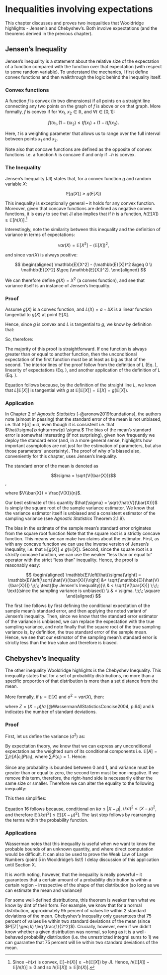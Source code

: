 # Inequalities involving expectations {#exp_ineq}

This chapter discusses and proves two inequalities that Wooldridge highlights - Jensen's and Chebyshev's. Both involve expectations (and the theorems derived in the previous chapter). 

## Jensen's Inequality

Jensen's Inequality is a statement about the relative size of the expectation of a function compared with the function over that expectation (with respect to some random variable). To understand the mechanics, I first define convex functions and then walkthrough the logic behind the inequality itself.

### Convex functions

A function $f$ is convex (in two dimensions) if all points on a straight line connecting any two points on the graph of $f$ is above or on that graph.  More formally, $f$ is convex if for $\forall x_1, x_2 \in \mathbb{R}$, and $\forall t \in [0,1]$:

$$
    f(tx_1, (1-t)x_2) \leq tf(x_1) + (1-t)f(x_2).
$$

Here, $t$ is a weighting parameter that allows us to range over the full interval between points $x_1$ and $x_2$.

Note also that concave functions are defined as the opposite of convex functions i.e. a function $h$ is concave if and only if $-h$ is convex.

### The Inequality

Jensen's Inequality (JI) states that, for a convex function $g$ and random variable $X$:

$$
    \mathbb{E}[g(X)] \geq g(E[X])
$$

This inequality is exceptionally general -- it holds for any convex function. Moreover, given that concave functions are defined as negative convex functions, it is easy to see that JI also implies that if $h$ is a \textit{concave} function, $h(\mathbb{E}[X]) \geq \mathbb{E}[h(X)]$.[^fn_conv_conc]

[^fn_conv_conc]:
    Since $-h(x)$ is convex, $\mathbb{E}[-h(X)] \geq -h(\mathbb{E}[X])$ by JI. Hence, $h(\mathbb{E}[X]) - \mathbb{E}[h(X)] \geq 0$ and so $h(\mathbb{E}[X]) \geq \mathbb{E}[h(X)]$.

Interestingly, note the similarity between this inequality and the definition of variance in terms of expectations:

$$
    var(X) = \mathbb{E}[X^2] - (\mathbb{E}[X])^2,
$$

and since $var(X)$ is always positive:

$$
\begin{aligned}
    \mathbb{E}[X^2] -  (\mathbb{E}[X])^2 &\geq 0 \\
    \mathbb{E}[X^2] &\geq (\mathbb{E}[X])^2).
\end{aligned}
$$

We can therefore define $g(X) = X^2$ (a convex function), and see that variance itself is an instance of Jensen's Inequality.

### Proof {#proof_ji}

Assume $g(X)$ is a convex function, and $L(X)= a + bX$ is a linear function tangential to $g(X)$ at point $\mathbb{E}[X]$. 

Hence, since $g$ is convex and $L$ is tangential to $g$, we know by definition that:

\begin{equation}
    g(x) \geq L(x), \forall x \in X.
\end{equation}

So, therefore:

\begin{align}
    \mathbb{E}[g(X)] &\geq \mathbb{E}[L(X)] \\
    &\geq \mathbb{E}[A + bX] \label{eq:def_of_L} \\
    &\geq a +b\mathbb{E}[X] \label{eq:loe}\\ 
    &\geq L(\mathbb{E}[X]) \label{eq:def_of_L2}\\
    &\geq g(\mathbb{E}[X]) \; \; \; \square \label{eq:tang}
\end{align}

The majority of this proof is straightforward. If one function is always greater than or equal to another function, then the unconditional expectation of the first function must be at least as big as that of the second. The interior lines of the proof follow from the definition of $L$ (Eq. \ref{eq:def_of_L}), linearity of expectations (Eq. \ref{eq:loe}), and another application of the definition of $L$ (Eq. \ref{eq:def_of_L2}).

Equation \ref{eq:tang} follows because, by the definition of the straight line $L$, we know that $L[\mathbb{E}[X]]$ is tangential with $g$ at $\mathbb{E}[\mathbb{E}[X]] = \mathbb{E}[X] = g(\mathbb{E}[X])$.\footnote{Based on \href{http://www.stat.cmu.edu/~larry/=stat705/Lecture2.pdf}{lecture notes} by Larry Wasserman.}

### Application

In Chapter 2 of *Agnostic Statistics* [-@aronow2019foundations], the authors note (almost in passing) that the standard error of the mean is not unbiased, i.e. that $\mathbb{E}[\hat{\sigma}] \neq \sigma$, even though it is consistent i.e. that $\hat{\sigma}\xrightarrow{p} \sigma.$ The bias of the mean's standard error is somewhat interesting (if not surprising), given how frequently we deploy the standard error (and, in a more general sense, highlights how important asymptotics are not just for the estimation of parameters, but also those parameters' uncertainty). The proof of why $\hat{\sigma}$ is biased also, conveniently for this chapter, uses Jensen's Inequality.

The standard error of the mean is denoted as

$$\sigma =  \sqrt{V(\bar{X})}$$,

where $V(\bar{X}) = \frac{V(X)}{n}$.

Our best estimate of this quantity $\hat{\sigma} = \sqrt{\hat{V}(\bar{X})}$ is simply the square root of the sample variance estimator. We know that the variance estimator itself is unbiased and a consistent estimator of the sampling variance (see *Agnostic Statistics* Theorem 2.1.9).

The bias in the estimate of the sample mean's standard error originates from the square root function Note that the square root is a strictly concave function. This means we can make two claims about the estimator. First, as with any concave function we can use the inverse version of Jensen's Inequality, i.e. that $\mathbb{E}[g(X)] \leq g(\mathbb{E}[X])$. Second, since the square root is a *strictly* concave function, we can use the weaker "less than or equal to" operator with the strict "less than" inequality. Hence, the proof is reasonably easy:

$$
\begin{aligned}
\mathbb{E}\left[\hat{\sigma}\right] = \mathbb{E}\left[\sqrt{\hat{V}(\bar{X})}\right] &< \sqrt{\mathbb{E}[\hat{V}(\bar{X})]} \;\;\; \text{(by Jensen's Inequality)}\\
& < \sqrt{V(\bar{X})} \;\;\; \text{(since the sampling variance is unbiased)} \\
& < \sigma. \;\;\; \square
\end{aligned}
$$

The first line follows by first defining the conditional expectation of the sample mean's standard error, and then  applying the noted variant of Jensen's inequality. Then, since we know that the standard error estimator of the variance is unbiased, we can replace the expectation with the true sampling variance, and note finally that the square root of the true sampling variance is, by definition, the true standard error of the sample mean. Hence, we see that our estimator of the sampling mean's standard error is strictly less than the true value and therefore is biased.

## Chebyshev's Inequality

The other inequality Wooldridge highlights is the Chebyshev Inequality. This inequality states that for a set of probability distributions, no more than a specific proportion of that distribution is more than a set distance from the mean.

More formally, if $\mu = \mathbb{E}[X]$ and $\sigma^2 = var(X)$, then:

\begin{equation}
    %P(|X-\mu|\geq t) \leq \frac{\sigma^2}{t^2} \text{ and }
    P(|Z| \geq k) \leq \frac{1}{k^2}, 
\end{equation}

where $Z = (X-\mu)/\sigma$ [@WassermanAllStatisticsConcise2004, p.64] and $k$ indicates the number of standard deviations.

### Proof

First, let us define the variance ($\sigma^2$) as:

\begin{equation}
    \sigma^2 = \mathbb{E}[(X-\mu)^2].
\end{equation}

By expectation theory, we know that we can express any unconditional expectation as the weighted sum of its conditional components i.e. $\mathbb{E}[A] = \sum_i\mathbb{E}[A|c_i]P(c_i),$ where $\sum_iP(c_i)=1$. Hence:

\begin{equation}
    ... = \mathbb{E}[(X-\mu)^2 | k\sigma \leq |X - \mu|]P(k\sigma \leq |X - \mu|) + \mathbb{E}[(X-\mu)^2 | k\sigma > |X - \mu|]P(k\sigma > |X - \mu|) 
\end{equation}

Since any probability is bounded between 0 and 1, and variance must be greater than or equal to zero, the second term must be non-negative. If we remove this term, therefore, the right-hand side is necessarily either the same size or smaller. Therefore we can alter the equality to the following inequality:

\begin{equation}
    \sigma^2 \geq \mathbb{E}[(X-\mu)^2 | k\sigma \leq X - \mu]P(k\sigma \leq |X - \mu|)
\end{equation}

This then simplifies:

\begin{align}
    \sigma^2 &\geq (k\sigma)^2P(k\sigma \leq |X - \mu|) \\
    &\geq k^2\sigma^2P(k\sigma \leq |X - \mu|) \\
    \frac{1}{k^2} &\geq P(|Z| \geq k) \; \; \; \square
\end{align}

Equation 16 follows because, conditional on $k\sigma \leq |X-\mu|$, $(k\sigma)^2 \leq (X-\mu)^2$, and therefore $\mathbb{E}[(k\sigma)^2] \leq \mathbb{E}[(X-\mu)^2]$. The last step follows by rearranging the terms within the probability function.\footnote{$k\sigma \leq |X-\mu| \equiv k \leq |X-\mu|/\sigma \equiv |Z| \geq k,$ since $\sigma$ is strictly non-negative.}

### Applications

Wasserman notes that this inequality is useful when we want to know the probable bounds of an unknown quantity, and where direct computation would be difficult. It can also be used to prove the Weak Law of Large Numbers (point 5 in Wooldridge's list!) I delay discussion of this application until Section X. 

It is worth noting, however, that the inequality is really powerful -- it guarantees that a certain amount of a probability distribution is within a certain region -- irrespective of the shape of that distribution (so long as we can estimate the mean and variance)! 

For some well-defined distributions, this theorem is weaker than what we know by dint of their form. For example, we know that for a normal distribution, approximately 95 percent of values lie within 2 standard deviations of the mean. Chebyshev's Inequality only guarantees that 75 percent of values lie within two standard deviations of the mean (since $P(|Z| \geq k) \leq \frac{1}{2^2}$). Crucially, however, even if we didn't know whether a given distribution was normal, so long as it is a well-behaved probability distribution (i.e. the unrestricted integral sums to 1) we can guarantee that 75 percent will lie within two standard deviations of the mean.

